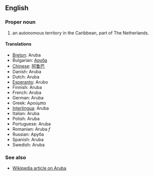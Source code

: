 ==English==

===Proper noun===

# an autonomous territory in the Caribbean, part of The Netherlands.

====Translations====
*[[Breton]]: Aruba
*Bulgarian: [[Аруба]]
*[[Chinese]]: [[阿鲁巴]]
*Danish: Aruba
*Dutch: Aruba
*[[Esperanto]]: Arubo
*Finnish: Aruba
*French: Aruba
*German: Aruba
*Greek: Αρούμπα
*[[Interlingua]]: Aruba
*Italian: Aruba
*Polish: Aruba
*Portuguese: Aruba
*Romanian: Aruba ''f''
*Russian: Аруба
*Spanish: Aruba
*Swedish: Aruba

===See also===
*[[en:Aruba|Wikipedia article on Aruba]]